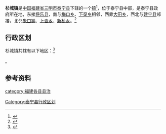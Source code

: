 {{中国乡级行政区
|景观照片文件名 = Shangshu Alley (20170118172812).jpg
|景观照片描述 = 尚书巷
|汉语拼音 = 
|其他语言 = 
|其他语言名称 = 
|旧称 = 
|地名出处 = 
|位置图文件名 = 
|位置图描述 = 
|自定义图片= 
|建置时间 = 
|政府驻地 = 
|毗邻 = 
|总面积 = 226.5平方公里
|总人口 = 
|总人口年份 = 
|户籍人口 = 
|户籍人口年份 = 
|常住人口 = 
|常住人口年份 = 
|人口密度 = 
|GDP = 
|GDP年份 = 
|邮政编码 = 354400
|电话区号 = 598
|官方网站 = 
|网站名称 = 
|35/04/29/100/000}}

'''杉城镇'''是[[中华人民共和国|中国]][[福建省|福建省]][[三明市|三明市]][[泰宁县|泰宁县]]下辖的一个[[行政建制镇|镇]]<ref>{{PRC admin/ref sgc|{{PRC admin/parent|35/04/29/100/000}}}}</ref>，位于泰宁县中部，是泰宁县政府所在地，东接[[将乐县|将乐县]]，南与[[梅口乡|梅口乡]]、[[下渠乡|下渠乡]]相邻，西靠[[大田乡_(泰宁县)|大田乡]]，西北与[[建宁县|建宁县]]邻接，北邻[[朱口镇_(泰宁县)|朱口镇]]、[[上青乡|上青乡]]、[[新桥乡_(泰宁县)|新桥乡]]。<ref>{{cite book|author=泰宁县地方志编纂委员会|title=泰宁县志|publisher=群众出版社|year=1993|isbn=7-5014-1054-2}}</ref>

== 行政区划 ==

杉城镇共辖有以下地区：<ref>{{PRC admin/ref sgc|35/04/29/100/000}}</ref>

{{PRC admin/children|35/04/29/100/000}}。

== 参考资料 ==
{{reflist}}

{{泰宁县行政区划}}
{{福建小作品}}

[[Category:泰宁县行政区划|Category:泰宁县行政区划]]
[[category:福建各县县治|category:福建各县县治]]
